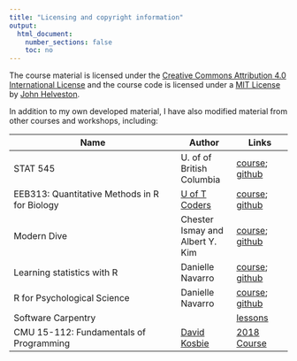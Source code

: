 ```yaml
---
title: "Licensing and copyright information"
output:
  html_document:
    number_sections: false
    toc: no
---
```


The course material is licensed under the
[Creative Commons Attribution 4.0 International License](https://creativecommons.org/licenses/by/4.0/)
and the course code is licensed under a [MIT License](LICENSE-MIT.html)
by [John Helveston](https://www.jhelvy.com).

In addition to my own developed material, I have also modified material from
other courses and workshops, including:

Name | Author | Links
--------- | --- | ---
STAT 545 | U. of of British Columbia | [course](http://stat545.com/); [github](https://github.com/STAT545-UBC)
EEB313: Quantitative Methods in R for Biology | [U of T Coders](https://uoftcoders.github.io/studyGroup/) | [course](https://uoftcoders.github.io/rcourse/index.html); [github](https://github.com/uoftcoders/rcourse)
Modern Dive | Chester Ismay and Albert Y. Kim | [course](https://moderndive.netlify.com/); [github](https://github.com/moderndive/moderndive_book)
Learning statistics with R | Danielle Navarro | [course](https://djnavarro.github.io/tidylsrbook/); [github](https://github.com/djnavarro/rbook)
R for Psychological Science | Danielle Navarro | [course](https://psyr.org/index.html); [github](https://github.com/djnavarro/psyr)
Software Carpentry | | [lessons](https://software-carpentry.org/lessons/)
CMU 15-112: Fundamentals of Programming | [David Kosbie](http://www.kosbie.net/cmu/) | [2018 Course](http://www.krivers.net/15112-f18/index.html)
